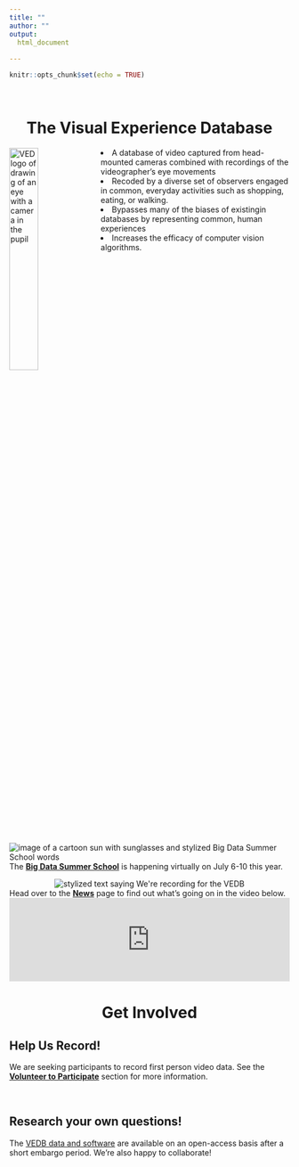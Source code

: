 ---
title: ""
author: ""
output: 
  html_document
    
---

```{r setup, include=FALSE}
knitr::opts_chunk$set(echo = TRUE)
```
<br/>

<div class = "grid2">
<div class = "grid-main">
<center>
# The Visual Experience Database 
</center>
<img src="vedb-logo.png" width="32%" alt="VED logo of drawing of an eye with a camera in the pupil" align="left" /> 
<li> A database of video captured from head-mounted cameras combined with recordings of the videographer’s eye movements</li>
<li> Recoded by a diverse set of observers engaged in common, everyday activities such as shopping, eating, or walking.</li>
<li> Bypasses many of the biases of existingin databases by representing common, human experiences</li>
<li> Increases the efficacy of computer vision algorithms.
</div>

<div class = "grid-item1">
<div class="flex-item">
<img src="summer_school.png" width=auto alt="image of a cartoon sun with sunglasses and stylized Big Data Summer School words"> 
The [**Big Data Summer School**](https://maggieds.github.io/VED/summerschool.html) is happening virtually on July 6-10 this year. 
</div>
</div>

<div class = "grid-item2">
<div class="flex-item">
<center><img src="recording.png" width=auto alt="stylized text saying We're recording for the VEDB"> </center>  
Head over to the [**News**](https://maggieds.github.io/VED/news.html) page to find out what's going on in the video below.
<center>
<iframe width=100% src="https://www.youtube.com/embed/iChh6G4mqbc" title="video of participant walking around UNR campus wearing data recording device.  Video has no sound" frameborder="0" allow="accelerometer; autoplay; encrypted-media; gyroscope; picture-in-picture" allowfullscreen></iframe> 
</center>
</div>
</div>

<div class = "grid-sidebar">
<div class="flex-container-sidebar">
<center>
# Get Involved
</center>
<div class="flex-item">
## Help Us Record!
We are seeking participants to record first person video data. See the [**Volunteer to Participate**](https://maggieds.github.io/VED/news.html) section for more information. 
</div>
<br/>
<div class="flex-item">
## Research your own questions!  
The [VEDB data and software](https://maggieds.github.io/VED/researchers.html) are available on an open-access basis after a short embargo period.  We're also happy to collaborate!
</div> 
</div> 
</div>
</div>